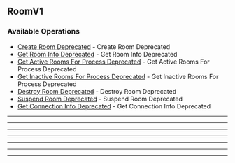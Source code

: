 
## RoomV1

### Available Operations

* [Create Room Deprecated](/room_v1/create_room_deprecated) - Create Room Deprecated
* [Get Room Info Deprecated](/room_v1/get_room_info_deprecated) - Get Room Info Deprecated
* [Get Active Rooms For Process Deprecated](/room_v1/get_active_rooms_for_process_deprecated) - Get Active Rooms For Process Deprecated
* [Get Inactive Rooms For Process Deprecated](/room_v1/get_inactive_rooms_for_process_deprecated) - Get Inactive Rooms For Process Deprecated
* [Destroy Room Deprecated](/room_v1/destroy_room_deprecated) - Destroy Room Deprecated
* [Suspend Room Deprecated](/room_v1/suspend_room_deprecated) - Suspend Room Deprecated
* [Get Connection Info Deprecated](/room_v1/get_connection_info_deprecated) - Get Connection Info Deprecated

---
<CreateRoomDeprecated />

---
<GetRoomInfoDeprecated />

---
<GetActiveRoomsForProcessDeprecated />

---
<GetInactiveRoomsForProcessDeprecated />

---
<DestroyRoomDeprecated />

---
<SuspendRoomDeprecated />

---
<GetConnectionInfoDeprecated />
